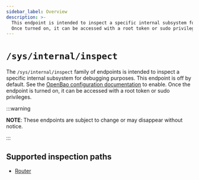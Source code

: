 ```yaml
---
sidebar_label: Overview
description: >-
  This endpoint is intended to inspect a specific internal subsystem for debugging purposes, and turned off by default.
  Once turned on, it can be accessed with a root token or sudo privileges
---
```


# `/sys/internal/inspect`

The `/sys/internal/inspect` family of endpoints is intended to inspect a specific internal subsystem for debugging purposes.
This endpoint is off by default. See the
[OpenBao configuration documentation](/docs/configuration) to
enable. Once the endpoint is turned on, it can be accessed with a root token or sudo privileges.

:::warning

**NOTE**: These endpoints are subject to change or may disappear without notice.

:::


## Supported inspection paths

- [Router](/api-docs/system/inspect/router)
